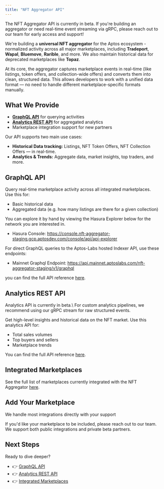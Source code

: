 ```yaml
---
title: "NFT Aggregator API"
---
```



<Aside type="note">
  The NFT Aggregator API is currently in beta. If you're building an aggregator or need real-time event streaming via gRPC, please reach out to our team for early access and support!
</Aside>

We're building a **universal NFT aggregator** for the Aptos ecosystem - normalized activity across all major marketplaces, including **Tradeport**, **Wapal**, **Bluemove**, **Rarible**, and more. We also maintain historical data for deprecated marketplaces like **Topaz**.

At its core, the aggregator captures marketplace events in real-time (like listings, token offers, and collection-wide offers) and converts them into clean, structured data. This allows developers to work with a unified data format — no need to handle different marketplace-specific formats manually.

## What We Provide

- **[GraphQL API](/build/indexer/nft-aggregator/graphql-api)** for querying activities
- **[Analytics REST API](/build/indexer/nft-aggregator/analytics-api)** for aggregated analytics
- Marketplace integration support for new partners

Our API supports two main use cases:

- **Historical Data tracking:** Listings, NFT Token Offers, NFT Collection Offers — in real-time.
- **Analytics & Trends:** Aggregate data, market insights, top traders, and more.

## GraphQL API

Query real-time marketplace activity across all integrated marketplaces. Use this for:

- Basic historical data
- Aggregated data (e.g. how many listings are there for a given collection)

You can explore it by hand by viewing the Hasura Explorer below for the network you are interested in.

- Hasura Console: https://console.nft-aggregator-staging.gcp.aptosdev.com/console/api/api-explorer

For direct GraphQL queries to the Aptos-Labs hosted Indexer API, use these endpoints:

- Mainnet Graphql Endpoint: https://api.mainnet.aptoslabs.com/nft-aggregator-staging/v1/graphql

you can find the full API reference [here](/build/indexer/nft-aggregator/graphql-api).

## Analytics REST API

<Aside type="note">
  Analytics API is currently in beta.\
  For custom analytics pipelines, we recommend using our gRPC stream for raw structured events.
</Aside>

Get high-level insights and historical data on the NFT market. Use this analytics API for:

- Total sales volumes
- Top buyers and sellers
- Marketplace trends

You can find the full API reference [here](/build/indexer/nft-aggregator/analytics-api).

## Integrated Marketplaces

See the full list of marketplaces currently integrated with the NFT Aggregator [here](/build/indexer/nft-aggregator/marketplaces).

## Add Your Marketplace

<Aside type="note">
  We handle most integrations directly with your support
</Aside>

If you'd like your marketplace to be included, please reach out to our team. We support both public integrations and private beta partners.

## Next Steps

Ready to dive deeper?

- 👉 [GraphQL API](/build/indexer/nft-aggregator/graphql-api)
- 👉 [Analytics REST API](/build/indexer/nft-aggregator/analytics-api)
- 👉 [Integrated Marketplaces](/build/indexer/nft-aggregator/marketplaces)
